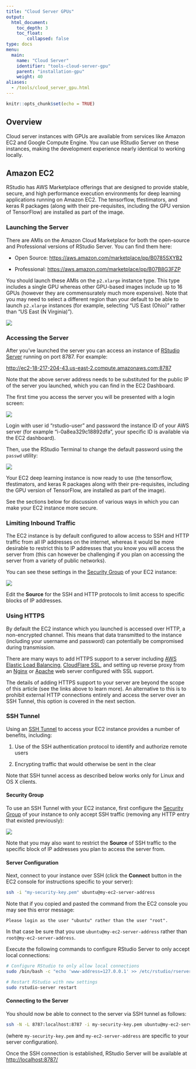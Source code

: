 ```yaml
---
title: "Cloud Server GPUs"
output: 
  html_document:
    toc_depth: 3
    toc_float:
        collapsed: false
type: docs
menu:
  main:
    name: "Cloud Server"
    identifier: "tools-cloud-server-gpu"
    parent: "installation-gpu"
    weight: 40
aliases:
  - /tools/cloud_server_gpu.html
---
```



```r
knitr::opts_chunk$set(echo = TRUE)
```

## Overview

Cloud server instances with GPUs are available from services like Amazon EC2 and Google Compute Engine. You can use RStudio Server on these instances, making the development experience nearly identical to working locally.

## Amazon EC2

RStudio has AWS Marketplace offerings that are designed to provide stable, secure, and high performance execution environments for deep learning applications running on Amazon EC2. The tensorflow, tfestimators, and keras R packages (along with their pre-requisites, including the GPU version of TensorFlow) are installed as part of the image. 

### Launching the Server

There are AMIs on the Amazon Cloud Marketplace for both the open-source and Professional versions of RStudio Server. You can find them here:

* Open Source: <https://aws.amazon.com/marketplace/pp/B0785SXYB2>

* Professional: <https://aws.amazon.com/marketplace/pp/B07B8G3FZP>

You should launch these AMIs on the `p2.xlarge` instance type. This type includes a single GPU whereas other GPU-based images include up to 16 GPUs (however they are commensurately much more expensive). Note that you may need to select a different region than your default to be able to launch `p2.xlarge` instances (for example, selecting "US East (Ohio)" rather than "US East (N Virginia)"). 

![](images/aws-launch.png){.illustration}

### Accessing the Server

After you've launched the server you can access an instance of [RStudio Server](https://www.rstudio.com/products/rstudio/download-server/) running on port 8787. For example: 

<http://ec2-18-217-204-43.us-east-2.compute.amazonaws.com:8787>

Note that the above server address needs to be substituted for the public IP of the server you launched, which you can find in the EC2 Dashboard.

The first time you access the server you will be presented with a login screen:

![](images/aws-login.png){.illustration}

Login with user id "rstudio-user" and password the instance ID of your AWS server (for example "i-0a8ea329c18892dfa", your specific ID is available via the EC2 dashboard). 

Then, use the RStudio Terminal to change the default password using the `passwd` utility:

![](images/aws-passwd.png){.illustration}

Your EC2 deep learning instance is now ready to use (the tensorflow, tfestimators, and keras R packages along with their pre-requisites, including the GPU version of TensorFlow, are installed as part of the image). 

See the sections below for discussion of various ways in which you can make your EC2 instance more secure.

### Limiting Inbound Traffic

The EC2 instance is by default configured to allow access to SSH and HTTP traffic from all IP addresses on the internet, whereas it would be more desirable to restrict this to IP addresses that you know you will access the server from (this can however be challenging if you plan on accessing the server from a variety of public networks). 

You can see these settings in the [Security Group](https://docs.aws.amazon.com/AWSEC2/latest/UserGuide/using-network-security.html) of your EC2 instance:

![](images/aws-security-group.png){.illustration}

Edit the **Source** for the SSH and HTTP protocols to limit access to specific blocks of IP addresses.


### Using HTTPS

By default the EC2 instance which you launched is accessed over HTTP, a non-encrypted channel. This means that data transmitted to the instance (including your username and password) can potentially be compromised during transmission.

There are many ways to add HTTPS support to a server including [AWS Elastic Load Balancing](https://aws.amazon.com/elasticloadbalancing/), [CloudFlare SSL](https://www.cloudflare.com/ssl/), and setting up reverse proxy from an [Nginx](https://www.nginx.com/resources/wiki/) or [Apache](https://httpd.apache.org/) web server configured with SSL support.

The details of adding HTTPS support to your server are beyond the scope of this article (see the links above to learn more). An alternative to this is to prohibit external HTTP connections entirely and access the server over an SSH Tunnel, this option is covered in the next section.

### SSH Tunnel

Using an [SSH Tunnel](https://help.ubuntu.com/community/SSH/OpenSSH/PortForwarding) to access your EC2 instance provides a number of benefits, including:

1) Use of the SSH authentication protocol to identify and authorize remote users

2) Encrypting traffic that would otherwise be sent in the clear

Note that SSH tunnel access as described below works only for Linux and OS X clients.

#### Security Group

To use an SSH Tunnel with your EC2 instance, first configure the [Security Group](https://docs.aws.amazon.com/AWSEC2/latest/UserGuide/using-network-security.html) of your instance to only accept SSH traffic (removing any HTTP entry that existed previously):

![](images/aws-ssh-only.png){.illustration}

Note that you may also want to restrict the **Source** of SSH traffic to the specific block of IP addresses you plan to access the server from.

#### Server Configuration

Next, connect to your instance over SSH (click the **Connect** button in the EC2 console for instructions specific to your server):

```bash
ssh -i "my-security-key.pem" ubuntu@my-ec2-server-address
```


Note that if you copied and pasted the command from the EC2 console you may see this error message:

```
Please login as the user "ubuntu" rather than the user "root".
```

In that case be sure that you use `ubuntu@my-ec2-server-address` rather than `root@my-ec2-server-address`.

Execute the following commands to configure RStudio Server to only accept local connections:

```bash
# Configure RStudio to only allow local connections 
sudo /bin/bash -c "echo 'www-address=127.0.0.1' >> /etc/rstudio/rserver.conf"

# Restart RStudio with new settings
sudo rstudio-server restart
```

#### Connecting to the Server

You should now be able to connect to the server via SSH tunnel as follows:

```bash
ssh -N -L 8787:localhost:8787 -i my-security-key.pem ubuntu@my-ec2-server-address
```

(where `my-security-key.pem` and `my-ec2-server-address` are specific to your server configuration).

Once the SSH connection is established, RStudio Server will be available at <http://localhost:8787/>


























